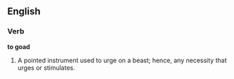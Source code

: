 ==English==

===Verb===

'''to goad'''

#A pointed instrument used to urge on a beast; hence, any necessity that urges or stimulates.